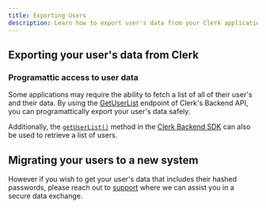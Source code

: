 ```yaml
---
title: Exporting Users 
description: Learn how to export user's data from your Clerk application.
---
```


## Exporting your user's data from Clerk

### Programattic access to user data
Some applications may require the ability to fetch a list of all of their user's and their data. By using the [GetUserList](https://clerk.com/docs/reference/backend-api/tag/Users#operation/GetUserList) endpoint of Clerk's Backend API, you can programattically export your user's data safely. 

Additionally, the [`getUserList()`](/docs/references/backend/user/get-user-list) method in the [Clerk Backend SDK](/docs/references/backend/overview) can also be used to retrieve a list of users.

## Migrating your users to a new system
However if you wish to get your user's data that includes their hashed passwords, please reach out to [support](https://clerk.com/support) where we can assist you in a secure data exchange.
